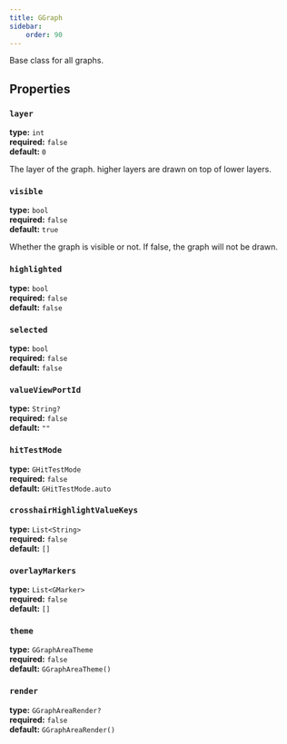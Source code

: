 ```yaml
---
title: GGraph
sidebar:
    order: 90
---
```

Base class for all graphs.  

## Properties

### `layer`
**type:** `int`  
**required:** `false`  
**default:** `0`  

The layer of the graph. higher layers are drawn on top of lower layers.

### `visible`  
**type:** `bool`  
**required:** `false`  
**default:** `true`  

Whether the graph is visible or not. If false, the graph will not be drawn. 

### `highlighted`  
**type:** `bool`  
**required:** `false`  
**default:** `false`  


### `selected`
**type:** `bool`  
**required:** `false`  
**default:** `false`  


### `valueViewPortId`
**type:** `String?`  
**required:** `false`   
**default:** `""`  


### `hitTestMode`  
**type:** `GHitTestMode`  
**required:** `false`  
**default:** `GHitTestMode.auto`  


### `crosshairHighlightValueKeys`  
**type:** `List<String>`  
**required:** `false`  
**default:** `[]`  


### `overlayMarkers`  
**type:** `List<GMarker>`  
**required:** `false`  
**default:** `[]`  


### `theme` 
**type:** `GGraphAreaTheme`  
**required:** `false`  
**default:** `GGraphAreaTheme()`  

### `render`
**type:** `GGraphAreaRender?`  
**required:** `false`  
**default:** `GGraphAreaRender()`

